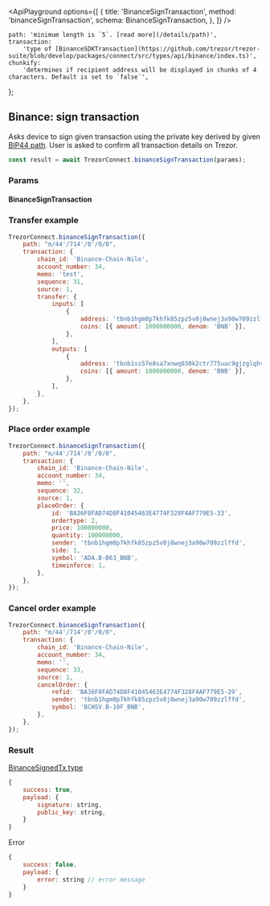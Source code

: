 

<ApiPlayground
    options={[
        {
            title: 'BinanceSignTransaction',
            method: 'binanceSignTransaction',
            schema: BinanceSignTransaction,
        },
    ]}
/>

    path: 'minimum length is `5`. [read more](/details/path)',
    transaction:
        'type of [BinanceSDKTransaction](https://github.com/trezor/trezor-suite/blob/develop/packages/connect/src/types/api/binance/index.ts)',
    chunkify:
        'determines if recipient address will be displayed in chunks of 4 characters. Default is set to `false`',
};

## Binance: sign transaction

Asks device to sign given transaction using the private key derived by given [BIP44 path](/details/path). User is asked to confirm all transaction
details on Trezor.

```javascript
const result = await TrezorConnect.binanceSignTransaction(params);
```

### Params

<CommonParamsLink />

#### BinanceSignTransaction

<ParamsTable schema={BinanceSignTransaction} descriptions={paramDescriptions} />

### Transfer example

```javascript
TrezorConnect.binanceSignTransaction({
    path: "m/44'/714'/0'/0/0",
    transaction: {
        chain_id: 'Binance-Chain-Nile',
        account_number: 34,
        memo: 'test',
        sequence: 31,
        source: 1,
        transfer: {
            inputs: [
                {
                    address: 'tbnb1hgm0p7khfk85zpz5v0j8wnej3a90w709zzlffd',
                    coins: [{ amount: 1000000000, denom: 'BNB' }],
                },
            ],
            outputs: [
                {
                    address: 'tbnb1ss57e8sa7xnwq030k2ctr775uac9gjzglqhvpy',
                    coins: [{ amount: 1000000000, denom: 'BNB' }],
                },
            ],
        },
    },
});
```

### Place order example

```javascript
TrezorConnect.binanceSignTransaction({
    path: "m/44'/714'/0'/0/0",
    transaction: {
        chain_id: 'Binance-Chain-Nile',
        account_number: 34,
        memo: '',
        sequence: 32,
        source: 1,
        placeOrder: {
            id: 'BA36F0FAD74D8F41045463E4774F328F4AF779E5-33',
            ordertype: 2,
            price: 100000000,
            quantity: 100000000,
            sender: 'tbnb1hgm0p7khfk85zpz5v0j8wnej3a90w709zzlffd',
            side: 1,
            symbol: 'ADA.B-B63_BNB',
            timeinforce: 1,
        },
    },
});
```

### Cancel order example

```javascript
TrezorConnect.binanceSignTransaction({
    path: "m/44'/714'/0'/0/0",
    transaction: {
        chain_id: 'Binance-Chain-Nile',
        account_number: 34,
        memo: '',
        sequence: 33,
        source: 1,
        cancelOrder: {
            refid: 'BA36F0FAD74D8F41045463E4774F328F4AF779E5-29',
            sender: 'tbnb1hgm0p7khfk85zpz5v0j8wnej3a90w709zzlffd',
            symbol: 'BCHSV.B-10F_BNB',
        },
    },
});
```

### Result

[BinanceSignedTx type](https://github.com/trezor/trezor-suite/blob/develop/packages/protobuf/src/messages.ts)

```javascript
{
    success: true,
    payload: {
        signature: string,
        public_key: string,
    }
}
```

Error

```javascript
{
    success: false,
    payload: {
        error: string // error message
    }
}
```
